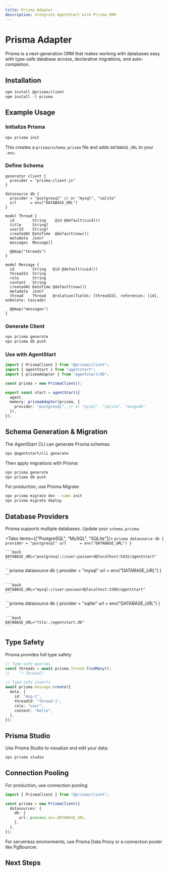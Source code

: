 ```yaml
---
title: Prisma Adapter
description: Integrate AgentStart with Prisma ORM
---
```


# Prisma Adapter

Prisma is a next-generation ORM that makes working with databases easy with type-safe database access, declarative migrations, and auto-completion.

## Installation

```bash
npm install @prisma/client
npm install -D prisma
```

## Example Usage

<Steps>

<Step>

### Initialize Prisma

```bash
npx prisma init
```

This creates a `prisma/schema.prisma` file and adds `DATABASE_URL` to your `.env`.

</Step>

<Step>

### Define Schema

```prisma title="prisma/schema.prisma"
generator client {
  provider = "prisma-client-js"
}

datasource db {
  provider = "postgresql" // or "mysql", "sqlite"
  url      = env("DATABASE_URL")
}

model Thread {
  id        String    @id @default(cuid())
  title     String?
  userId    String?
  createdAt DateTime  @default(now())
  metadata  Json?
  messages  Message[]

  @@map("threads")
}

model Message {
  id        String   @id @default(cuid())
  threadId  String
  role      String
  content   String
  createdAt DateTime @default(now())
  metadata  Json?
  thread    Thread   @relation(fields: [threadId], references: [id], onDelete: Cascade)

  @@map("messages")
}
```

</Step>

<Step>

### Generate Client

```bash
npx prisma generate
npx prisma db push
```

</Step>

<Step>

### Use with AgentStart

```ts title="lib/agent.ts"
import { PrismaClient } from "@prisma/client";
import { agentStart } from "agentstart";
import { prismaAdapter } from "agentstart/db";

const prisma = new PrismaClient();

export const start = agentStart({
  agent,
  memory: prismaAdapter(prisma, {
    provider: "postgresql", // or "mysql", "sqlite", "mongodb"
  }),
});
```

</Step>

</Steps>

## Schema Generation & Migration

The AgentStart CLI can generate Prisma schemas:

```bash title="Schema Generation"
npx @agentstart/cli generate
```

Then apply migrations with Prisma:

```bash title="Schema Migration"
npx prisma generate
npx prisma db push
```

For production, use Prisma Migrate:

```bash
npx prisma migrate dev --name init
npx prisma migrate deploy
```

## Database Providers

Prisma supports multiple databases. Update your `schema.prisma`:

<Tabs items={["PostgreSQL", "MySQL", "SQLite"]}>
  <Tab value="PostgreSQL">
    ```prisma
    datasource db {
      provider = "postgresql"
      url      = env("DATABASE_URL")
    }
    ```
    
    ```bash
    DATABASE_URL="postgresql://user:password@localhost:5432/agentstart"
    ```
  </Tab>
  
  <Tab value="MySQL">
    ```prisma
    datasource db {
      provider = "mysql"
      url      = env("DATABASE_URL")
    }
    ```
    
    ```bash
    DATABASE_URL="mysql://user:password@localhost:3306/agentstart"
    ```
  </Tab>
  
  <Tab value="SQLite">
    ```prisma
    datasource db {
      provider = "sqlite"
      url      = env("DATABASE_URL")
    }
    ```
    
    ```bash
    DATABASE_URL="file:./agentstart.db"
    ```
  </Tab>
</Tabs>

## Type Safety

Prisma provides full type safety:

```ts
// Type-safe queries
const threads = await prisma.thread.findMany();
//    ^? Thread[]

// Type-safe inserts
await prisma.message.create({
  data: {
    id: "msg-1",
    threadId: "thread-1",
    role: "user",
    content: "Hello",
  },
});
```

## Prisma Studio

Use Prisma Studio to visualize and edit your data:

```bash
npx prisma studio
```

## Connection Pooling

For production, use connection pooling:

```ts
import { PrismaClient } from "@prisma/client";

const prisma = new PrismaClient({
  datasources: {
    db: {
      url: process.env.DATABASE_URL,
    },
  },
});
```

For serverless environments, use Prisma Data Proxy or a connection pooler like PgBouncer.

## Next Steps

<Cards>
  <Card title="Drizzle Adapter" href="/docs/databases/drizzle" />
  <Card title="PostgreSQL" href="/docs/databases/postgresql" />
  <Card title="MySQL" href="/docs/databases/mysql" />
</Cards>

